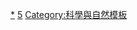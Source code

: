 {{catnav|頁面分類|總類|維基百科模板|按内容分类的模板}}
{{Catnav|頁面分類|自然科学}}

{{Template category}}

[[Category:自然科学|*]]
[[Category:按内容分类的模板|5]]
[[Category:科學與自然模板|Category:科學與自然模板]]